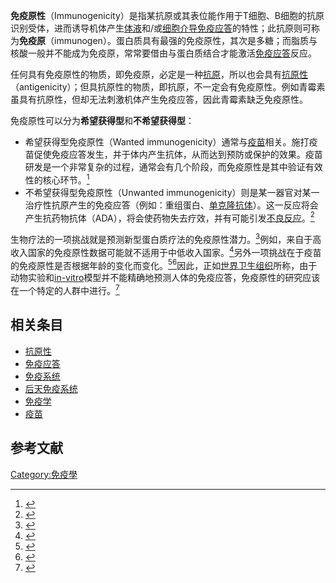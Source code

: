 '''免疫原性'''（Immunogenicity）是指某抗原或其表位能作用于T细胞、B细胞的抗原识别受体，进而诱导机体产生[[体液免疫|体液]]和/或[[细胞介导免疫|细胞介导]][[免疫应答|免疫应答]]的特性；此抗原则可称为'''免疫原'''（immunogen）。蛋白质具有最强的免疫原性，其次是多糖；而脂质与核酸一般并不能成为免疫原，常常要借由与蛋白质结合才能激活[[免疫应答|免疫应答]]反应。

任何具有免疫原性的物质，即免疫原，必定是一种[[抗原|抗原]]，所以也会具有[[抗原性|抗原性]]（antigenicity）；但具抗原性的物质，即抗原，不一定会有免疫原性。例如青霉素虽具有抗原性，但却无法刺激机体产生免疫应答，因此青霉素缺乏免疫原性。

免疫原性可以分为'''希望获得型'''和'''不希望获得型'''：
* 希望获得型免疫原性（Wanted immunogenicity）通常与[[疫苗|疫苗]]相关。施打疫苗促使免疫应答发生，并于体内产生抗体，从而达到预防或保护的效果。疫苗研发是一个非常复杂的过程，通常会有几个阶段，而免疫原性是其中验证有效性的核心环节。<ref>{{cite journal |last1=Leroux-Roels |first1=Geert |last2=Bonanni |first2=Paolo |last3=Tantawichien |first3=Terapong |last4=Zepp |first4=Fred |title=Vaccine development |journal=Perspectives in Vaccinology |date=August 2011 |volume=1 |issue=1 |pages=115–150 |doi=10.1016/j.pervac.2011.05.005 |doi-access=free }}</ref>
* 不希望获得型免疫原性（Unwanted immunogenicity）则是某一器官对某一治疗性抗原产生的免疫应答（例如：重组蛋白、[[单克隆抗体|单克隆抗体]]）。这一反应将会产生抗药物抗体（ADA），将会使药物失去疗效，并有可能引发[[药物不良反应|不良反应]]。<ref>{{cite journal |last1=De Groot |first1=Anne S. |last2=Scott |first2=David W. |title=Immunogenicity of protein therapeutics |url=https://archive.org/details/sim_trends-in-immunology_2007-11_28_11/page/482 |journal=Trends in Immunology |date=November 2007 |volume=28 |issue=11 |pages=482–490 |doi=10.1016/j.it.2007.07.011 |pmid=17964218 }}</ref>

生物疗法的一项挑战就是预测新型蛋白质疗法的免疫原性潜力。<ref>{{cite journal |last1=Baker |first1=Matthew |last2=Reynolds |first2=Helen M. |last3=Lumicisi |first3=Brooke |last4=Bryson |first4=Christine J. |title=Immunogenicity of protein therapeutics: The key causes, consequences and challenges |journal=Self/Nonself |date=October 2010 |volume=1 |issue=4 |pages=314–322 |doi=10.4161/self.1.4.13904 |pmid=21487506 |pmc=3062386 }}</ref>例如，来自于高收入国家的免疫原性数据可能就不适用于中低收入国家。<ref>{{cite journal |last1=Lindsey |first1=Benjamin B |last2=Armitage |first2=Edwin P |last3=Kampmann |first3=Beate |last4=de Silva |first4=Thushan I |title=The efficacy, effectiveness, and immunogenicity of influenza vaccines in Africa: a systematic review |journal=The Lancet Infectious Diseases |date=April 2019 |volume=19 |issue=4 |pages=e110–e119 |doi=10.1016/S1473-3099(18)30490-0 |pmid=30553695 |hdl=10044/1/65398 |hdl-access=free }}</ref>另外一项挑战在于疫苗的免疫原性是否根据年龄的变化而变化。<ref>{{cite journal |last1=Nic Lochlainn |first1=Laura M |last2=de Gier |first2=Brechje |last3=van der Maas |first3=Nicoline |last4=Strebel |first4=Peter M |last5=Goodman |first5=Tracey |last6=van Binnendijk |first6=Rob S |last7=de Melker |first7=Hester E |last8=Hahné |first8=Susan J M |title=Immunogenicity, effectiveness, and safety of measles vaccination in infants younger than 9 months: a systematic review and meta-analysis |journal=The Lancet Infectious Diseases |date=November 2019 |volume=19 |issue=11 |pages=1235–1245 |doi=10.1016/S1473-3099(19)30395-0 |pmid=31548079 |pmc=6838664 }}</ref><ref>{{cite journal |last1=Samson |first1=Sandrine I. |last2=Leventhal |first2=Phillip S. |last3=Salamand |first3=Camille |last4=Meng |first4=Ya |last5=Seet |first5=Bruce T. |last6=Landolfi |first6=Victoria |last7=Greenberg |first7=David |last8=Hollingsworth |first8=Rosalind |title=Immunogenicity of high-dose trivalent inactivated influenza vaccine: a systematic review and meta-analysis |journal=Expert Review of Vaccines |date=4 March 2019 |volume=18 |issue=3 |pages=295–308 |doi=10.1080/14760584.2019.1575734 |pmid=30689467 }}</ref>因此，正如[[世界卫生组织|世界卫生组织]]所称，由于动物实验和[[in-vitro|in-vitro]]模型并不能精确地预测人体的免疫应答，免疫原性的研究应该在一个特定的人群中进行。<ref>{{cite book |last=WHO |title=WHO Expert Committee on Biological Standardization |date=2014 |publisher=World Health Organization |isbn=978-92-4-069262-6 |oclc=888748977 }}{{pn|date=August 2020}}</ref>

== 相关条目 ==
* [[抗原性|抗原性]]
* [[免疫应答|免疫应答]]
* [[免疫系统|免疫系统]]
* [[后天免疫系统|后天免疫系统]]
* [[免疫学|免疫学]]
* [[疫苗|疫苗]]

== 参考文献 ==
{{Reflist}}
{{wiktionary}}
<references group="" responsive="1"></references>

[[Category:免疫學|Category:免疫學]]